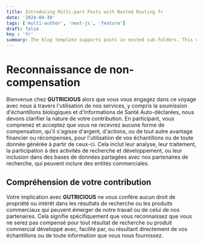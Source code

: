 ```yaml
---
title: Introducing Multi-part Posts with Nested Routing fr
date: '2024-04-30'
tags: ['multi-author', 'next-js', 'feature']
draft: false
key : 'fr'
summary: The blog template supports posts in nested sub-folders. This can be used to group posts of similar content e.g. a multi-part course.
---
```


# Reconnaissance de non-compensation

Bienvenue chez **GUTRICIOUS** alors que vous vous engagez dans ce voyage avec nous à travers l'utilisation de nos services, y compris la soumission d'échantillons biologiques et d'Informations de Santé Auto-déclarées, nous devons clarifier la nature de votre contribution. En participant, vous comprenez et acceptez que vous ne recevrez aucune forme de compensation, qu'il s'agisse d'argent, d'actions, ou de tout autre avantage financier ou récompenses, pour l'utilisation de vos échantillons ou de toute donnée générée à partir de ceux-ci. Cela inclut leur analyse, leur traitement, la participation à des activités de recherche et développement, ou leur inclusion dans des bases de données partagées avec nos partenaires de recherche, qui peuvent inclure des entités commerciales.

## Compréhension de votre contribution

Votre implication avec **GUTRICIOUS** ne vous confère aucun droit de propriété ou intérêt dans les résultats de recherche ou les produits commerciaux qui peuvent émerger de notre travail ou de celui de nos partenaires. Cela signifie spécifiquement que vous reconnaissez que vous ne serez pas compensé pour tout résultat de recherche ou produit commercial développé avec, facilité par, ou résultant directement de vos échantillons ou de toute information que vous nous fournissez.
